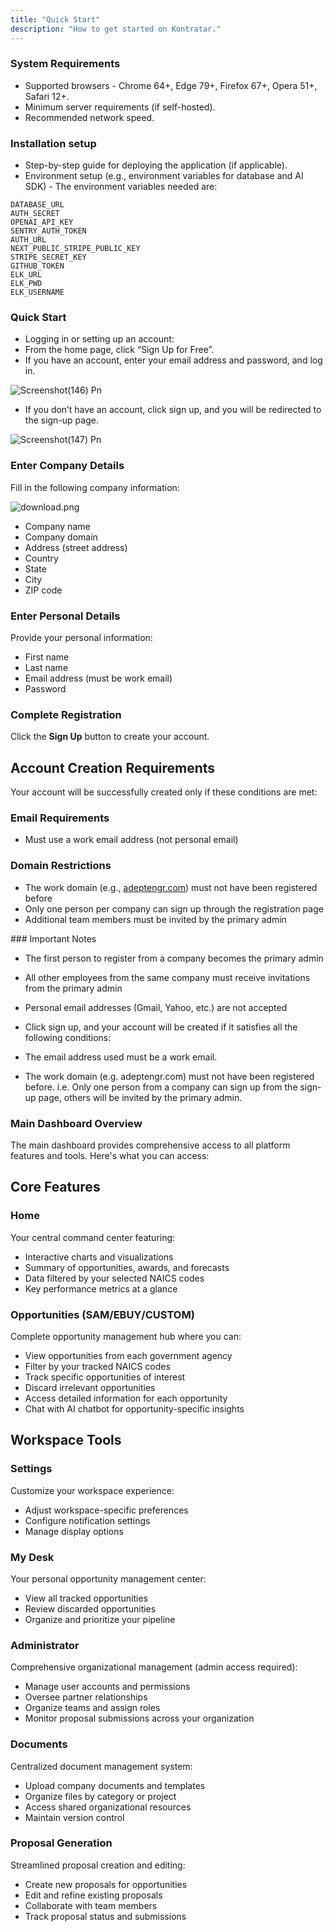 ```yaml
---
title: "Quick Start"
description: "How to get started on Kontratar."
---
```


### System Requirements

- Supported browsers - Chrome 64\+, Edge 79\+, Firefox 67\+, Opera 51\+, Safari 12\+.
- Minimum server requirements (if self-hosted).
- Recommended network speed.

### Installation setup

- Step-by-step guide for deploying the application (if applicable).
- Environment setup (e.g., environment variables for database and AI SDK) - The environment variables needed are:

```
DATABASE_URL
AUTH_SECRET
OPENAI_API_KEY
SENTRY_AUTH_TOKEN
AUTH_URL
NEXT_PUBLIC_STRIPE_PUBLIC_KEY
STRIPE_SECRET_KEY
GITHUB_TOKEN
ELK_URL
ELK_PWD
ELK_USERNAME
```

### Quick Start

- Logging in or setting up an account:
- From the home page, click “Sign Up for Free”.
- If you have an account, enter your email address and password, and log in.

![Screenshot(146) Pn](/images/Screenshot\(146\).png)

- If you don’t have an account, click sign up, and you will be redirected to the sign-up page.

![Screenshot(147) Pn](/images/Screenshot\(147\).png)

### Enter Company Details

Fill in the following company information:

![download.png](/images/download.png)

- Company name
- Company domain
- Address (street address)
- Country
- State
- City
- ZIP code

### Enter Personal Details

Provide your personal information:

- First name
- Last name
- Email address (must be work email)
- Password

### Complete Registration

Click the **Sign Up** button to create your account.

## Account Creation Requirements

Your account will be successfully created only if these conditions are met:

### Email Requirements

- Must use a work email address (not personal email)

### Domain Restrictions

- The work domain (e.g., [adeptengr.com](http://adeptengr.com)) must not have been registered before
- Only one person per company can sign up through the registration page
- Additional team members must be invited by the primary admin

<Note>
  ### Important Notes

  - The first person to register from a company becomes the primary admin
  - All other employees from the same company must receive invitations from the primary admin
  - Personal email addresses (Gmail, Yahoo, etc.) are not accepted


  - Click sign up, and your account will be created if it satisfies all the following conditions:
  - The email address used must be a work email.
  - The work domain (e.g. adeptengr.com) must not have been registered before. i.e. Only one person from a company can sign up from the sign-up page, others will be invited by the primary admin.
</Note>

### Main Dashboard Overview

The main dashboard provides comprehensive access to all platform features and tools. Here's what you can access:

## Core Features

### Home

Your central command center featuring:

- Interactive charts and visualizations
- Summary of opportunities, awards, and forecasts
- Data filtered by your selected NAICS codes
- Key performance metrics at a glance

### Opportunities (SAM/EBUY/CUSTOM)

Complete opportunity management hub where you can:

- View opportunities from each government agency
- Filter by your tracked NAICS codes
- Track specific opportunities of interest
- Discard irrelevant opportunities
- Access detailed information for each opportunity
- Chat with AI chatbot for opportunity-specific insights

## Workspace Tools

### Settings

Customize your workspace experience:

- Adjust workspace-specific preferences
- Configure notification settings
- Manage display options

### My Desk

Your personal opportunity management center:

- View all tracked opportunities
- Review discarded opportunities
- Organize and prioritize your pipeline

### Administrator

Comprehensive organizational management (admin access required):

- Manage user accounts and permissions
- Oversee partner relationships
- Organize teams and assign roles
- Monitor proposal submissions across your organization

### Documents

Centralized document management system:

- Upload company documents and templates
- Organize files by category or project
- Access shared organizational resources
- Maintain version control

### Proposal Generation

Streamlined proposal creation and editing:

- Create new proposals for opportunities
- Edit and refine existing proposals
- Collaborate with team members
- Track proposal status and submissions